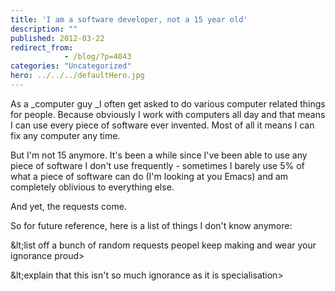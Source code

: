 ```yaml
---
title: 'I am a software developer, not a 15 year old'
description: ""
published: 2012-03-22
redirect_from: 
            - /blog/?p=4043
categories: "Uncategorized"
hero: ../../../defaultHero.jpg
---
```

As a _computer guy _I often get asked to do various computer related things for people. Because obviously I work with computers all day and that means I can use every piece of software ever invented. Most of all it means I can fix any computer any time.



But I&#x27;m not 15 anymore. It&#x27;s been a while since I&#x27;ve been able to use any piece of software I don&#x27;t use frequently - sometimes I barely use 5% of what a piece of software can do (I&#x27;m looking at you Emacs) and am completely oblivious to everything else.



And yet, the requests come.



So for future reference, here is a list of things I don&#x27;t know anymore:



&amp;lt;list off a bunch of random requests peopel keep making and wear your ignorance proud&gt;



&amp;lt;explain that this isn&#x27;t so much ignorance as it is specialisation&gt;